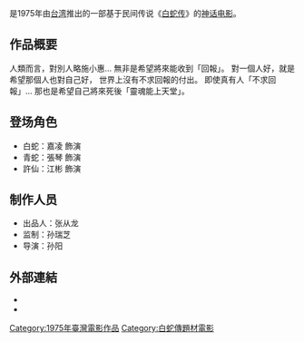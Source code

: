 {{Notability Unreferenced|time=2021-03-02T10:32:33+00:00}}
{{Unreferenced|time=2021-03-02T10:32:33+00:00}}
{{Infobox_Film
| name           = 白蛇大闹天宫
| original_name  = ''{{lang|en|Snake Woman's Marriage}}''
| image          = 白蛇大闹天宫.jpg
| image_size     = 
| caption        = 电影《白蛇大闹天宫》的片头题字。
| director       = 孙阳
| producer       = 孙瑞芝
| writer         = 
| narrator       = 
| starring       = [[嘉凌|嘉凌]]<br/>[[江彬|江彬]]<br/>[[陳慧樓|陳慧樓]]
| music          = 
| cinematography = 
| editing        = 
| distributor    =
| released       = {{TWN}}：{{film date|1975}}
| runtime        = 93 分钟左右
| country        = {{TW}}
| language       = 华语
| budget         = 
| preceded_by    = 
| followed_by    = 
| website        = 
| amg_id         = 
| imdb_id        = 
}}

{{engname|《白蛇大闹天宫》|''Snake Woman's Marriage''}}是1975年由[[台湾|台湾]]推出的一部基于民间传说《[[白蛇传|白蛇传]]》的[[神话|神话]][[电影|电影]]。

== 作品概要 ==
人類而言，對別人略施小惠... 無非是希望將來能收到「回報」。 對一個人好，就是希望那個人也對自己好， 世界上沒有不求回報的付出。 即使真有人「不求回報」... 那也是希望自己將來死後「靈魂能上天堂」。

== 登场角色 ==
* 白蛇：嘉凌 飾演 
* 青蛇：張琴 飾演
* 許仙：江彬 飾演

== 制作人员 ==
*出品人：张从龙
*监制：孙瑞芝
*导演：孙阳

== 外部連結 ==
*{{hkmdb title|9813}}
*{{douban}}

{{白蛇传}}
{{DEFAULTSORT:Bai She Da Nao Tian Gong}}
{{Taiwanese film-stub}}

[[Category:1975年臺灣電影作品|Category:1975年臺灣電影作品]]
[[Category:白蛇傳題材電影|Category:白蛇傳題材電影]]